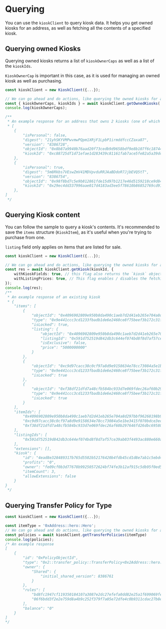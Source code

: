 # Querying

You can use the `kioskClient` to query kiosk data. It helps you get owned kiosks for an address, as
well as fetching all the contents of a specified kiosk.

## Querying owned Kiosks

Querying owned kiosks returns a list of `kioskOwnerCaps` as well as a list of the `kioskIds`.

`KioskOwnerCap` is important in this case, as it is used for managing an owned kiosk as well as
purchasing.

```typescript
const kioskClient = new KioskClient({...});

// We can go ahead and do actions, like querying the owned kiosks for an address.
const { kioskOwnerCaps, kioskIds } = await kioskClient.getOwnedKiosks('a_sui_address');
console.log(kioskOwnerCaps);

/**
 * An example response for an address that owns 2 kiosks (one of which is personal)
 * [
    {
        "isPersonal": false,
        "digest": "21yhSKYVMPwvmwPQpm1XRjF1LpbP1irmddfccCZaxa87",
        "version": "8386728",
        "objectId": "0x8b87a9940b76aad20f73cedb9d9658bdf9e8b107f6c1874465ed35a36474323d",
        "kioskId": "0xc88725df1d71efae1d283439c81161fab7ace5fe82a5a39dcd42fb4829e10ab9"
    },
    {
        "isPersonal": true,
        "digest": "5m8Rkbs7VEswZmV41MDVpvduRRJAaBDdoR7JjbEVQ5tT",
        "version": "8386754",
        "objectId": "0x98f8bd7c5e9b812861fde15d97b1217e46d5159218ce9d84f0499fe10171f715",
        "kioskId": "0x29ec4dd337996aae017d4183ad3ee5f78610b86852769cd915c48cda1f4cd068"
    },
]
 */
```

## Querying Kiosk content

You can follow the sample to query a kiosk's contents. It's recommended to save the `items`
structure (`KioskItem`), as it's useful when you're trying to purchase from one.

`listing` field only applies on items that are listed for sale.

```typescript
const kioskClient = new KioskClient({...});

// We can go ahead and do actions, like querying the owned kiosks for an address.
const res = await kioskClient.getKiosk(kioskId, {
    withKioskFields: true, // this flag also returns the `kiosk` object in the response, which includes the base setup
    withListingPrices: true, // This flag enables / disables the fetching of the listing prices.
});
console.log(res);
/**
 * An example response of an existing kiosk
 * {
    "items": [
        {
            "objectId": "0x4096902809e950b8da490c1aeb7d2d41eb265e704a8d297bbf96268198b919c4",
            "type": "0x9e441ccc3cd1233fbadb1de6e2460ce8f75beef3b172c31f46c77744d36d41c2::suifrens::SuiFren<0x9e441ccc3cd1233fbadb1de6e2460ce8f75beef3b172c31f46c77744d36d41c2::capy::Capy>",
            "isLocked": true,
            "listing": {
                "objectId": "0x4096902809e950b8da490c1aeb7d2d41eb265e704a8d297bbf96268198b919c4",
                "listingId": "0x591d752519d842db3c644ef074bd8f8d7af57ce39ab03f4493ac880e660af80b",
                "isExclusive": false,
                "price": "5000000000"
            }
        },
        {
            "objectId": "0xc9d97cacc38c0cf97a8d9e9158634e78cc73084a5e1be3415f070bdce3ec7ee3",
            "type": "0x9e441ccc3cd1233fbadb1de6e2460ce8f75beef3b172c31f46c77744d36d41c2::suifrens::SuiFren<0x9e441ccc3cd1233fbadb1de6e2460ce8f75beef3b172c31f46c77744d36d41c2::capy::Capy>",
            "isLocked": true
        },
        {
            "objectId": "0xf38df21dfd7a48cfb584bc933d7e069fdec26af60b297646fd26dbc69580a01a",
            "type": "0x9e441ccc3cd1233fbadb1de6e2460ce8f75beef3b172c31f46c77744d36d41c2::suifrens::SuiFren<0x9e441ccc3cd1233fbadb1de6e2460ce8f75beef3b172c31f46c77744d36d41c2::capy::Capy>",
            "isLocked": true
        }
    ],
    "itemIds": [
        "0x4096902809e950b8da490c1aeb7d2d41eb265e704a8d297bbf96268198b919c4",
        "0xc9d97cacc38c0cf97a8d9e9158634e78cc73084a5e1be3415f070bdce3ec7ee3",
        "0xf38df21dfd7a48cfb584bc933d7e069fdec26af60b297646fd26dbc69580a01a"
    ],
    "listingIds": [
        "0x591d752519d842db3c644ef074bd8f8d7af57ce39ab03f4493ac880e660af80b"
    ],
    "extensions": [],
    "kiosk": {
        "id": "4ead8e328489317b765d5502b52176420b4fdb45cd1d8e7ab1c5ebd45fac8b06",
        "profits": "0",
        "owner": "fe09cf0b3d77678b99250572624bf74fe3b12af915c5db95f0ed5d755612eb68",
        "itemCount": 3,
        "allowExtensions": false
    }
}
 */
```

## Querying Transfer Policy for Type

```typescript
const kioskClient = new KioskClient({...});

const itemType = '0xAddress::hero::Hero';
// We can go ahead and do actions, like querying the owned kiosks for an address.
const policies = await kioskClient.getTransferPolicies(itemType)
console.log(policies);
/* An example response
[
    {
        "id": "0xPolicyObjectId",
        "type": "0x2::transfer_policy::TransferPolicy<0x2Address::hero::Hero>",
        "owner": {
            "Shared": {
                "initial_shared_version": 8386761
            }
        },
        "rules": [
            "bd8fc1947cf119350184107a3087e2dc27efefa0dd82e25a1f699069fe81a585::kiosk_lock_rule::Rule",
            "06f6bdd3f2e2e759d8a4b9c252f379f7a05e72dfe4c0b9311cdac27b8eb791b1::personal_kiosk_rule::Rule"
        ],
        "balance": "0"
    }
]
*/

```
